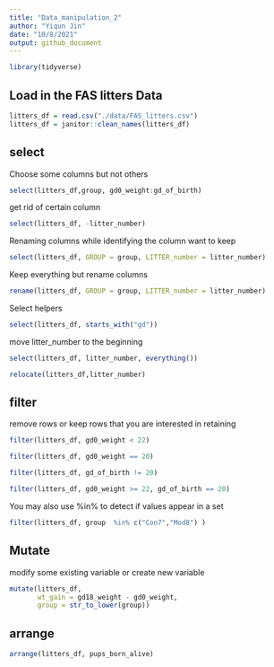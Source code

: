 ```yaml
---
title: "Data_manipulation_2"
author: "Yiqun Jin"
date: "10/8/2021"
output: github_document
---
```


```r
library(tidyverse)
```

## Load in the FAS litters Data

```r
litters_df = read.csv("./data/FAS_litters.csv")
litters_df = janitor::clean_names(litters_df)
```

## select

Choose some columns but not others

```r
select(litters_df,group, gd0_weight:gd_of_birth)
```

get rid of certain column

```r
select(litters_df, -litter_number)
```

Renaming columns
while identifying the column want to keep

```r
select(litters_df, GROUP = group, LITTER_number = litter_number)
```

Keep everything but rename columns

```r
rename(litters_df, GROUP = group, LITTER_number = litter_number)
```

Select helpers

```r
select(litters_df, starts_with("gd"))
```
move litter_number to the beginning

```r
select(litters_df, litter_number, everything())
```

```r
relocate(litters_df,litter_number)
```

## filter

remove rows or keep rows that you are interested in retaining

```r
filter(litters_df, gd0_weight < 22)
```

```r
filter(litters_df, gd0_weight == 20)
```

```r
filter(litters_df, gd_of_birth != 20)
```

```r
filter(litters_df, gd0_weight >= 22, gd_of_birth == 20)
```
You may also use %in% to detect if values appear in a set

```r
filter(litters_df, group  %in% c("Con7","Mod8") )
```

## Mutate
modify some existing variable or create new variable

```r
mutate(litters_df, 
       wt_gain = gd18_weight - gd0_weight,
       group = str_to_lower(group))
```

## arrange

```r
arrange(litters_df, pups_born_alive)
```


